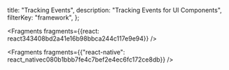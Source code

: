   title: "Tracking Events",
  description: "Tracking Events for UI Components",
  filterKey: "framework",
};


<Fragments fragments={{react: react343408bd2a41e16b98bbca244c117e9e94}} />


<Fragments
  fragments={{"react-native": react_nativec080b1bbb7fe4c7bef2e4ec6fc172ce8db}}
/>
